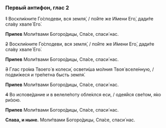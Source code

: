 ### Первый антифон, глас 2

~~1~~ Воскли́кните Го́сподеви, вся земля́, / по́йте же И́мени Его́, дади́те сла́ву хвале́ Его́.

**Припев** Моли́твами Богоро́дицы, Спа́се, спаси́ нас.

~~2~~ Воскли́кните Го́сподеви, вся земля́, / по́йте же И́мени Его́, дади́те сла́ву хвале́ Его́.

**Припев** Моли́твами Богоро́дицы, Спа́се, спаси́ нас.

~~3~~ Глас гро́ма Твоего́ в колеси́, освети́ша мо́лния Твоя́ вселе́нную, / подви́жеся и тре́петна бысть земля́.

**Припев** Моли́твами Богоро́дицы, Спа́се, спаси́ нас.

~~4~~ Во испове́дание и в велеле́поту обле́клся еси, / одея́йся све́том, я́ко ри́зою.

**Припев** Моли́твами Богоро́дицы, Спа́се, спаси́ нас.

**Слава, и ныне.** Моли́твами Богоро́дицы, Спа́се, спаси́ нас.
